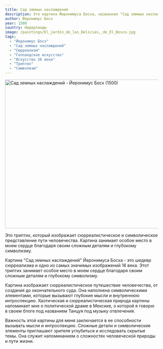 ```yaml
---
title: Сад земных наслаждений
description: Это картина Йеронимуса Босха, названная "Сад земных наслаждений".
author: Йеронимус Босх
year: 1500
country: Нидерланды
image: /paintings/El_jardín_de_las_Delicias,_de_El_Bosco.jpg
tags:
  - "Йеронимус Босх"
  - "Сад земных наслаждений"
  - "Сюрреализм"
  - "Голландское искусство"
  - "Искусство 16 века"
  - "Триптих"
  - "Символизм"
---
```


<Image className="w-full" width="1080" height="489" src="/paintings/El_jardín_de_las_Delicias,_de_El_Bosco.jpg"
       alt="Сад земных наслаждений - Йеронимус Босх (1500)"
       caption="Сад земных наслаждений - Йеронимус Босх (1500)"/>

Это триптих, который изображает сюрреалистическое и символическое представление пути человечества. Картина занимает особое место в моем сердце благодаря своим сложным деталям и глубокому символизму.

Картина "Сад земных наслаждений" Йеронимуса Босха - это шедевр сюрреализма и одно из самых значимых изображений 16 века. Этот триптих занимает особое место в моем сердце благодаря своим сложным деталям и глубокому символизму.

Картина изображает сюрреалистическое путешествие человечества, от создания до окончательного суда. Она наполнена символическими элементами, которые вызывают глубокие мысли и внутреннюю интроспекцию. Хаотическая и сюрреалистическая природа картины напоминает мне о политической драме в Мексике, о которой я говорю в своем блоге под названием <Link href="/posts/dancing-to-the-tune-of-distraction">Танцуя под музыку отвлечения</Link>.

Важность этой картины для меня заключается в ее способности вызывать мысли и интроспекцию. Сложные детали и символические элементы приглашают зрителя углубиться и исследовать скрытые темы. Она служит напоминанием о сложностях человеческой природы и пути жизни.
